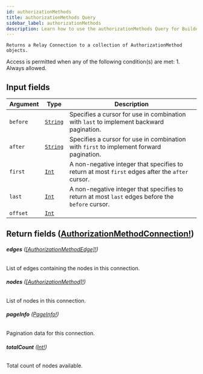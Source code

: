 ```yaml
---
id: authorizationMethods
title: authorizationMethods Query
sidebar_label: authorizationMethods
description: Learn how to use the authorizationMethods Query for Builder's API.
---
```


    Returns a Relay Connection to a collection of AuthorizationMethod objects.

Access is permitted when any of the following condition(s) are met: 1. Always allowed.

## Input fields

| Argument | Type                                     | Description                                                                                      |
| -------- | ---------------------------------------- | ------------------------------------------------------------------------------------------------ |
| `before` | [`String`](/composer/builder/api/schema/scalar/String.mdx) | Specifies a cursor for use in combination with `last` to implement backward pagination.          |
| `after`  | [`String`](/composer/builder/api/schema/scalar/String.mdx) | Specifies a cursor for use in combination with `first` to implement forward pagination.          |
| `first`  | [`Int`](/composer/builder/api/schema/scalar/Int.mdx)       | A non-negative integer that specifies to return at most `first` edges after the `after` cursor.  |
| `last`   | [`Int`](/composer/builder/api/schema/scalar/Int.mdx)       | A non-negative integer that specifies to return at most `last` edges before the `before` cursor. |
| `offset` | [`Int`](/composer/builder/api/schema/scalar/Int.mdx)       |                                                                                                  |

## Return fields ([AuthorizationMethodConnection!](/composer/builder/api/schema/object/AuthorizationMethodConnection.mdx))

###### <b>edges</b> ([[AuthorizationMethodEdge]!](/composer/builder/api/schema/object/AuthorizationMethodEdge.mdx))

List of edges containing the nodes in this connection.

###### <b>nodes</b> ([[AuthorizationMethod]!](/composer/builder/api/schema/object/AuthorizationMethod.mdx))

List of nodes in this connection.

###### <b>pageInfo</b> ([PageInfo!](/composer/builder/api/schema/object/PageInfo.mdx))

Pagination data for this connection.

###### <b>totalCount</b> ([Int!](/composer/builder/api/schema/scalar/Int.mdx))

Total count of nodes available.
